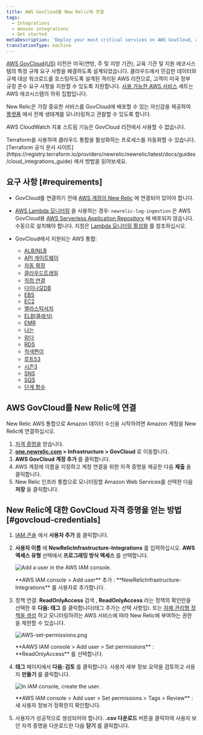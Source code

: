 ```yaml
---
title: AWS GovCloud를 New Relic에 연결
tags:
  - Integrations
  - Amazon integrations
  - Get started
metaDescription: 'Deploy your most critical services on AWS GovCloud, and monitor your entire infrastructure with New Relic.'
translationType: machine
---
```





[AWS GovCloud(US)](https://aws.amazon.com/govcloud-us/) 리전은 미국(연방, 주 및 지방 기관), 교육 기관 및 지원 에코시스템의 특정 규제 요구 사항을 해결하도록 설계되었습니다. 클라우드에서 민감한 데이터와 규제 대상 워크로드를 호스팅하도록 설계된 격리된 AWS 리전으로, 고객이 미국 정부 규정 준수 요구 사항을 지원할 수 있도록 지원합니다. [사용 가능한 AWS 서비스](https://aws.amazon.com/govcloud-us/details/) 세트는 AWS 에코시스템의 하위 집합입니다.

New Relic은 가장 중요한 서비스를 GovCloud에 배포할 수 있는 자신감을 제공하여 [플랫폼](/docs/new-relic-one/use-new-relic-one/get-started/introduction-new-relic-one) 에서 전체 생태계를 모니터링하고 관찰할 수 있도록 합니다.

AWS CloudWatch 지표 스트림 기능은 GovCloud 리전에서 사용할 수 없습니다.

<Callout variant="tip">
  Terraform을 사용하여 클라우드 통합을 활성화하는 프로세스를 자동화할 수 있습니다. [Terraform 공식 문서 사이트](https://registry.terraform.io/providers/newrelic/newrelic/latest/docs/guides/cloud_integrations_guide) 에서 방법을 읽어보세요.
</Callout>

## 요구 사항 [#requirements]

* GovCloud를 연결하기 전에 [AWS 계정이 New Relic](/docs/integrations/amazon-integrations/get-started/connect-aws-infrastructure) 에 연결되어 있어야 합니다.

* [AWS Lambda 모니터링](/docs/serverless-function-monitoring/aws-lambda-monitoring/get-started/introduction-new-relic-monitoring-aws-lambda) 을 사용하는 경우: `newrelic-log-ingestion` 은 AWS GovCloud용 [AWS Serverless Application Repository](https://aws.amazon.com/serverless/serverlessrepo/) 에 배포되지 않습니다. 수동으로 설치해야 합니다. 지침은 [Lambda 모니터링 활성화](/docs/serverless-function-monitoring/aws-lambda-monitoring/get-started/enable-new-relic-monitoring-aws-lambda#connect-aws) 를 참조하십시오.

* GovCloud에서 지원되는 AWS 통합:

  * [ALB/NLB](/docs/integrations/amazon-integrations/aws-integrations-list/aws-albnlb-monitoring-integration)
  * [API 게이트웨이](/docs/integrations/amazon-integrations/aws-integrations-list/aws-api-gateway-monitoring-integration)
  * [자동 확장](/docs/integrations/amazon-integrations/aws-integrations-list/aws-auto-scaling-monitoring-integration)
  * [클라우드트레일](/docs/integrations/amazon-integrations/aws-integrations-list/aws-cloudtrail-monitoring-integration)
  * [직접 연결](/docs/integrations/amazon-integrations/aws-integrations-list/aws-direct-connect-monitoring-integration)
  * [다이나모DB](/docs/integrations/amazon-integrations/aws-integrations-list/aws-dynamodb-monitoring-integration)
  * [EBS](/docs/integrations/amazon-integrations/aws-integrations-list/aws-ebs-monitoring-integration)
  * [EC2](/docs/integrations/amazon-integrations/aws-integrations-list/aws-ec2-monitoring-integration)
  * [엘라스틱서치](/docs/integrations/amazon-integrations/aws-integrations-list/aws-elasticsearch-monitoring-integration)
  * [ELB(클래식)](/docs/integrations/amazon-integrations/aws-integrations-list/aws-elb-classic-monitoring-integration)
  * [EMR](/docs/integrations/amazon-integrations/aws-integrations-list/aws-emr-monitoring-integration)
  * [나는](/docs/integrations/amazon-integrations/aws-integrations-list/aws-iam-monitoring-integration)
  * [람다](/docs/integrations/amazon-integrations/aws-integrations-list/aws-lambda-monitoring-integration)
  * [RDS](/docs/integrations/amazon-integrations/aws-integrations-list/aws-rds-monitoring-integration)
  * [적색편이](/docs/integrations/amazon-integrations/aws-integrations-list/aws-redshift-integration)
  * [루트53](/docs/integrations/amazon-integrations/aws-integrations-list/aws-route-53-monitoring-integration)
  * [시즌3](/docs/integrations/amazon-integrations/aws-integrations-list/aws-s3-monitoring-integration)
  * [SNS](/docs/integrations/amazon-integrations/aws-integrations-list/aws-sns-monitoring-integration)
  * [SQS](/docs/integrations/amazon-integrations/aws-integrations-list/aws-sqs-monitoring-integration)
  * [단계 함수](/docs/integrations/amazon-integrations/aws-integrations-list/aws-step-functions-monitoring-integration)

## AWS GovCloud를 New Relic에 연결

New Relic AWS 통합으로 Amazon 데이터 수신을 시작하려면 Amazon 계정을 New Relic에 연결하십시오.

1. [자격 증명을](#govcloud-credentials) 얻습니다.
2. **[one.newrelic.com](https://one.newrelic.com) > Infrastructure > GovCloud** 로 이동합니다.
3. **AWS GovCloud 계정 추가** 를 클릭합니다.
4. AWS 계정에 이름을 지정하고 계정 연결을 위한 자격 증명을 제공한 다음 **제출** 을 클릭합니다.
5. New Relic 인프라 통합으로 모니터링할 Amazon Web Services를 선택한 다음 **저장** 을 클릭합니다.

## New Relic에 대한 GovCloud 자격 증명을 얻는 방법 [#govcloud-credentials]

1. [IAM 콘솔](https://console.amazonaws-us-gov.com/iam/home#/users) 에서 **사용자 추가** 를 클릭합니다.

2. **사용자 이름** 에 **NewRelicInfrastructure-Integrations** 를 입력하십시오. **AWS 액세스 유형** 선택에서 **프로그래밍 방식 액세스** 를 선택합니다.

   <img
     title="AWS-add-user.png"
     alt="Add a user in the AWS IAM console."
     src={awsAddUser}
   />

   <figcaption>
     **AWS IAM console > Add user** 추가 : **NewRelicInfrastructure-Integrations** 를 사용자로 추가합니다.
   </figcaption>

3. 정책 연결: **ReadOnlyAccess** 검색 , **ReadOnlyAccess** 라는 정책의 확인란을 선택한 후 **다음: 태그** 를 클릭합니다(태그 추가는 선택 사항임). 또는 [자체 관리형 정책을 생성](/docs/integrations/amazon-integrations/getting-started/integrations-managed-policies) 하고 모니터링하려는 AWS 서비스에 따라 New Relic에 부여하는 권한을 제한할 수 있습니다.

   <img
     title="AWS-set-permissions.png"
     alt="AWS-set-permissions.png"
     src={awsSetPermissions}
   />

   <figcaption>
     **AAWS IAM console > Add user > Set permissions** : **ReadOnlyAccess** 를 선택합니다.
   </figcaption>

4. **태그** 페이지에서 **다음: 검토** 를 클릭합니다. 사용자 세부 정보 요약을 검토하고 사용자 **만들기** 를 클릭합니다.

   <img
     title="AWS-create-user.png"
     alt="In IAM console, create the user."
     src={awsCreateUser}
   />

   <figcaption>
     **AWS IAM console > Add user > Set permissions > Tags > Review** : 새 사용자 정보가 정확한지 확인합니다.
   </figcaption>

5. 사용자가 성공적으로 생성되어야 합니다. **.csv 다운로드** 버튼을 클릭하여 사용자 보안 자격 증명을 다운로드한 다음 **닫기** 를 클릭합니다.